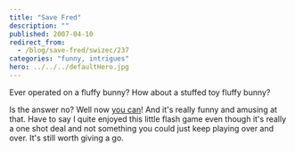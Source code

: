 ```yaml
---
title: "Save Fred"
description: ""
published: 2007-04-10
redirect_from:
  - /blog/save-fred/swizec/237
categories: "funny, intrigues"
hero: ../../../defaultHero.jpg
---
```


Ever operated on a fluffy bunny? How about a stuffed toy fluffy bunny?

Is the answer no? Well now [you can](http://www.10mg.nl/)! And it's really funny and amusing at that. Have to say I quite enjoyed this little flash game even though it's really a one shot deal and not something you could just keep playing over and over. It's still worth giving a go.
